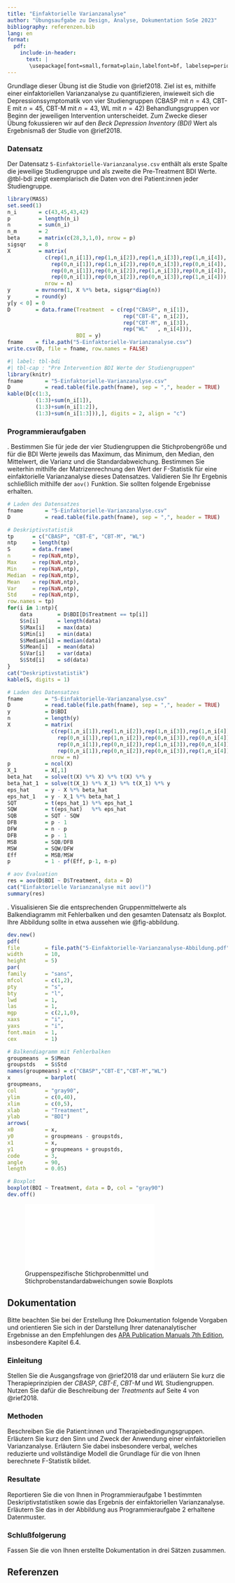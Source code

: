 ---
title: "Einfaktorielle Varianzanalyse"
author: "Übungsaufgabe zu Design, Analyse, Dokumentation SoSe 2023"
bibliography: referenzen.bib
lang: en
format: 
  pdf:
    include-in-header:
      text: |
       \usepackage[font=small,format=plain,labelfont=bf, labelsep=period,justification=justified,singlelinecheck=false]{caption}
---

Grundlage dieser Übung ist die Studie von @rief2018. Ziel ist es, mithilfe einer
einfaktoriellen Varianzanalyse zu quantifizieren, inwieweit sich die 
Depressionssymptomatik von vier Studiengruppen (CBASP mit $n = 43$, CBT-E mit 
$n = 45$, CBT-M mit $n = 43$, WL mit $n = 42$) Behandlungsgruppen vor Beginn der 
jeweiligen Intervention unterscheidet. Zum Zwecke dieser Übung fokussieren wir 
auf den *Beck Depression Inventory (BDI)* Wert als Ergebnismaß der Studie von 
@rief2018.

### Datensatz {-}

Der Datensatz `5-Einfaktorielle-Varianzanalyse.csv` enthält als erste Spalte 
die jeweilige Studiengruppe und als zweite die Pre-Treatment BDI Werte. @tbl-bdi 
zeigt exemplarisch die Daten von drei Patient:innen jeder Studiengruppe.

```{r, echo = F, warning = F}
library(MASS)                                                                   # Multivariate Normalverteilung
set.seed(1)                                                                     # Ergebnisreproduzierbarkeit
n_i       = c(43,45,43,42)                                                      # Anzahl Patient:innen pro Gruppe
p         = length(n_i)                                                         # Anzahl Betaparameter
n         = sum(n_i)                                                            # Gesamtzahl Datenpunkte
n_m       = 2                                                                   # Anzahl Messzeitpunkte Pre und Post
beta      = matrix(c(28,3,1,0), nrow = p)                                       # Erwartungswertparameter CBASP, CBT-E, CBT-M, WL
sigsqr    = 8                                                                   # Varianzparameter CBASP, CBT-E, CBT-M, WL
X         = matrix(                                                             # Designmatrix
            c(rep(1,n_i[1]),rep(1,n_i[2]),rep(1,n_i[3]),rep(1,n_i[4]),          # \mu_0    Regressor
              rep(0,n_i[1]),rep(1,n_i[2]),rep(0,n_i[3]),rep(0,n_i[4]),          # \alpha_2 Regressor
              rep(0,n_i[1]),rep(0,n_i[2]),rep(1,n_i[3]),rep(0,n_i[4]),          # \alpha_3 Regressor
              rep(0,n_i[1]),rep(0,n_i[2]),rep(0,n_i[3]),rep(1,n_i[4])),         # \alpha_4 Regressor
            nrow = n)                                                           # Anzahl Zeilen
y        = mvrnorm(1, X %*% beta, sigsqr*diag(n))                               # Datenrealisierung
y        = round(y)                                                             # diskrete BDI Werte
y[y < 0] = 0                                                                    # natürliche BDI Werte
D        = data.frame(Treatment  = c(rep("CBASP", n_i[1]),                      # CBASP Bedingung
                                     rep("CBT-E", n_i[2]),                      # CBT-E Bedingung
                                     rep("CBT-M", n_i[3]),                      # CBT-M Bedingung
                                     rep("WL"   , n_i[4])),                     # WL Bedingung 
                      BDI = y)                                                  # BDI Werte                   
fname    = file.path("5-Einfaktorielle-Varianzanalyse.csv")                     # Dateiname
write.csv(D, file = fname, row.names = FALSE)                                   # Speichern 
```

```{r echo = F, warning = F}
#| label: tbl-bdi
#| tbl-cap : "Pre Intervention BDI Werte der Studiengruppen"
library(knitr)                                                                  # knitr für Tabellen
fname       = "5-Einfaktorielle-Varianzanalyse.csv"                             # Dateiname
D           = read.table(file.path(fname), sep = ",", header = TRUE)            # Laden des Datensatzes
kable(D[c(1:3,                                                                  # erste zwei Patient:innen CBASP Bedingung
         (1:3)+sum(n_i[1]),                                                     # erste zwei Patient:innen CBT-E Bedingung
         (1:3)+sum(n_i[1:2]),                                                   # erste zwei Patient:innen CBT-M Bedingung
         (1:3)+sum(n_i[1:3])),], digits = 2, align = "c")                       # erste zwei Patient:innen WL    Bedingung
``` 


### Programmieraufgaben {-}
\noindent 1. Bestimmen Sie für jede der vier Studiengruppen die Stichprobengröße und für
die BDI Werte jeweils das Maximum, das Minimum, den Median, den Mittelwert, die 
Varianz und die Standardabweichung. Bestimmen Sie weiterhin mithilfe der Matrizenrechnung
den Wert der F-Statistik für eine einfaktorielle Varianzanalyse dieses Datensatzes.
Validieren Sie Ihr Ergebnis schließlich mithilfe der `aov()` Funktion. Sie sollten
folgende Ergebnisse erhalten.

\footnotesize
```{r, echo = F}
# Laden des Datensatzes
fname       = "5-Einfaktorielle-Varianzanalyse.csv"                             # Dateiname
D           = read.table(file.path(fname), sep = ",", header = TRUE)            # Laden des Datensatzes

# Deskriptivstatistik
tp      = c("CBASP", "CBT-E", "CBT-M", "WL")                                    # Studienbedingungen
ntp     = length(tp)                                                            # Anzahl Studienbedingungen
S       = data.frame(                                                           # Dataframeerzeugung
n       = rep(NaN,ntp),                                                         # Stichprobengrößen
Max     = rep(NaN,ntp),                                                         # Maxima
Min     = rep(NaN,ntp),                                                         # Minima
Median  = rep(NaN,ntp),                                                         # Mediane
Mean    = rep(NaN,ntp),                                                         # Mittelwerte
Var     = rep(NaN,ntp),                                                         # Varianzen
Std     = rep(NaN,ntp),                                                         # Standardabweichungen
row.names = tp)                                                                 # Therapiebedingungen
for(i in 1:ntp){                                                                # Iteration über Studienbedingungen
    data        = D$BDI[D$Treatment == tp[i]]                                   # Daten
    S$n[i]      = length(data)                                                  # Stichprobengröße
    S$Max[i]    = max(data)                                                     # Maxima
    S$Min[i]    = min(data)                                                     # Minima
    S$Median[i] = median(data)                                                  # Mediane
    S$Mean[i]   = mean(data)                                                    # Mittelwerte
    S$Var[i]    = var(data)                                                     # Varianzen
    S$Std[i]    = sd(data)                                                      # Standardabweichungen
}
cat("Deskriptivstatistik")
kable(S, digits = 1)
```

```{r, echo = F}
# Laden des Datensatzes
fname       = "5-Einfaktorielle-Varianzanalyse.csv"                             # Dateiname
D           = read.table(file.path(fname), sep = ",", header = TRUE)            # Laden des Datensatzes
y           = D$BDI
n           = length(y)
X           = matrix(                                                           # Designmatrix
              c(rep(1,n_i[1]),rep(1,n_i[2]),rep(1,n_i[3]),rep(1,n_i[4]),        # \mu_0    Regressor
                rep(0,n_i[1]),rep(1,n_i[2]),rep(0,n_i[3]),rep(0,n_i[4]),        # \alpha_2 Regressor
                rep(0,n_i[1]),rep(0,n_i[2]),rep(1,n_i[3]),rep(0,n_i[4]),        # \alpha_3 Regressor
                rep(0,n_i[1]),rep(0,n_i[2]),rep(0,n_i[3]),rep(1,n_i[4])),       # \alpha_4 Regressor
              nrow = n)                                                         # Anzahl Zeilen
p           = ncol(X)
X_1         = X[,1]                                                             # Designmatrix reduziertes Modell
beta_hat    = solve(t(X) %*% X) %*% t(X) %*% y                                  # Betaparameterschätzer vollständiges Modell
beta_hat_1  = solve(t(X_1) %*% X_1) %*% t(X_1) %*% y                            # Betaparameterschätzer reduziertes Modell
eps_hat     = y - X %*% beta_hat                                                # Residuenvektor vollständiges Modell
eps_hat_1   = y - X_1 %*% beta_hat_1                                            # Residuenvektor reduziertes Modell
SQT         = t(eps_hat_1) %*% eps_hat_1                                        # Sum of Squares Total
SQW         = t(eps_hat)   %*% eps_hat                                          # Sum of Squares Within
SQB         = SQT - SQW                                                         # Sum of Squares Between
DFB         = p - 1                                                             # Between Degrees of Freedom
DFW         = n - p                                                             # Within  Degrees of Freedom
DFB         = p - 1                                                             # Between Degrees of Freedom
MSB         = SQB/DFB                                                           # Mean Sum of Squares Between
MSW         = SQW/DFW                                                           # Mean Sum of Squares Within
Eff         = MSB/MSW                                                           # F-Teststatistik
p           = 1 - pf(Eff, p-1, n-p)                                             # p-Wert
```
```{r, echo = F}
# aov Evaluation
res = aov(D$BDI ~ D$Treatment, data = D)
cat("Einfaktorielle Varianzanalyse mit aov()")
summary(res)
```
\vspace{-3mm}
\normalsize
\noindent 2. Visualisieren Sie die entsprechenden Gruppenmittelwerte als
Balkendiagramm mit Fehlerbalken und den gesamten Datensatz als Boxplot. Ihre
Abbildung sollte in etwa aussehen wie @fig-abbildung.

```{r echo = F, eval = F}   
dev.new()
pdf(
file        = file.path("5-Einfaktorielle-Varianzanalyse-Abbildung.pdf"),
width       = 10,
height      = 5)
par(
family      = "sans",
mfcol       = c(1,2),
pty         = "s",
bty         = "l",
lwd         = 1,
las         = 1,
mgp         = c(2,1,0),
xaxs        = "i",
yaxs        = "i",
font.main   = 1,
cex         = 1)

# Balkendiagramm mit Fehlerbalken        
groupmeans  = S$Mean
groupstds   = S$Std
names(groupmeans) = c("CBASP","CBT-E","CBT-M","WL")                                      
x           = barplot(                                                          
groupmeans,                                                                     
col         = "gray90",
ylim        = c(0,40),
xlim        = c(0,5),
xlab        = "Treatment",
ylab        = "BDI")                                                         
arrows(                                         
x0          = x,                                
y0          = groupmeans - groupstds,           
x1          = x,                                
y1          = groupmeans + groupstds,         
code        = 3,                                
angle       = 90,                               
length      = 0.05)   

# Boxplot
boxplot(BDI ~ Treatment, data = D, col = "gray90")      
dev.off()
```
![Gruppenspezifische Stichprobenmittel und Stichprobenstandardabweichungen sowie Boxplots](5-Einfaktorielle-Varianzanalyse-Abbildung.pdf){#fig-abbildung fig-align="center" width=70%}  


\newpage
## Dokumentation

Bitte beachten Sie bei der Erstellung Ihre Dokumentation folgende Vorgaben und 
orientieren Sie sich in der Darstellung Ihrer datenanalytischer Ergebnisse an
den Empfehlungen des [APA Publication Manuals 7th Edition](https://apastyle.apa.org/products/publication-manual-7th-edition), insbesondere Kapitel 6.4. 

### Einleitung {-}

Stellen Sie die Ausgangsfrage von @rief2018 dar und erläutern Sie kurz die
Therapieprinzipien der *CBASP*, *CBT-E*, *CBT-M* und *WL* Studiengruppen. Nutzen
Sie dafür die Beschreibung der *Treatments* auf Seite 4 von @rief2018.

### Methoden {-}

Beschreiben Sie die Patient:innen und Therapiebedingungsgruppen. Erläutern Sie
kurz den Sinn und Zweck der Anwendung einer einfaktoriellen Varianzanalyse. Erläutern
Sie dabei insbesondere verbal, welches reduzierte und vollständige Modell die 
Grundlage für die von Ihnen berechnete F-Statistik bildet.

### Resultate {-}

Reportieren Sie die von Ihnen in Programmieraufgabe 1 bestimmten Deskriptivstatistiken
sowie das Ergebnis der einfaktoriellen Varianzanalyse. Erläutern Sie das in der Abbildung
aus Programmieraufgabe 2 erhaltene Datenmuster.

### Schlußfolgerung {-}

Fassen Sie die von Ihnen erstellte Dokumentation in drei Sätzen zusammen. 

## Referenzen
\footnotesize